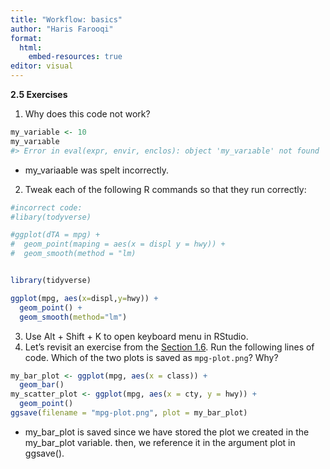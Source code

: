 ```yaml
---
title: "Workflow: basics"
author: "Haris Farooqi"
format: 
  html:
    embed-resources: true
editor: visual
---
```


**2.5 Exercises**

1.  Why does this code not work?

```r
my_variable <- 10
my_varıable
#> Error in eval(expr, envir, enclos): object 'my_varıable' not found
```

-   my_variaable was spelt incorrectly.

2.  Tweak each of the following R commands so that they run correctly:

```r
#incorrect code:
#libary(todyverse)

#ggplot(dTA = mpg) + 
#  geom_point(maping = aes(x = displ y = hwy)) +
#  geom_smooth(method = "lm)


library(tidyverse)

ggplot(mpg, aes(x=displ,y=hwy)) + 
  geom_point() +
  geom_smooth(method="lm")
```

3.  Use Alt + Shift + K to open keyboard menu in RStudio.
4.  Let’s revisit an exercise from the [Section 1.6](https://r4ds.hadley.nz/data-visualize#sec-ggsave). Run the following lines of code. Which of the two plots is saved as `mpg-plot.png`? Why?

```r
my_bar_plot <- ggplot(mpg, aes(x = class)) +
  geom_bar()
my_scatter_plot <- ggplot(mpg, aes(x = cty, y = hwy)) +
  geom_point()
ggsave(filename = "mpg-plot.png", plot = my_bar_plot)
```

-   my_bar_plot is saved since we have stored the plot we created in the my_bar_plot variable. then, we reference it in the argument plot in ggsave().
